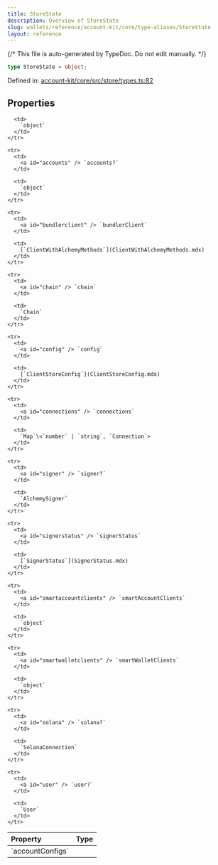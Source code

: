 ```yaml
---
title: StoreState
description: Overview of StoreState
slug: wallets/reference/account-kit/core/type-aliases/StoreState
layout: reference
---
```


{/* This file is auto-generated by TypeDoc. Do not edit manually. */}

```ts
type StoreState = object;
```

Defined in: [account-kit/core/src/store/types.ts:82](https://github.com/alchemyplatform/aa-sdk/blob/dc58c113ff1eeb06d4b3f76c505cbbaad47db8fc/account-kit/core/src/store/types.ts#L82)

## Properties

<table>
  <thead>
    <tr>
      <th align="left">Property</th>
      <th align="left">Type</th>
    </tr>
  </thead>

  <tbody>
    <tr>
      <td>
        <a id="accountconfigs" /> `accountConfigs`
      </td>

      <td>
        `object`
      </td>
    </tr>

    <tr>
      <td>
        <a id="accounts" /> `accounts?`
      </td>

      <td>
        `object`
      </td>
    </tr>

    <tr>
      <td>
        <a id="bundlerclient" /> `bundlerClient`
      </td>

      <td>
        [`ClientWithAlchemyMethods`](ClientWithAlchemyMethods.mdx)
      </td>
    </tr>

    <tr>
      <td>
        <a id="chain" /> `chain`
      </td>

      <td>
        `Chain`
      </td>
    </tr>

    <tr>
      <td>
        <a id="config" /> `config`
      </td>

      <td>
        [`ClientStoreConfig`](ClientStoreConfig.mdx)
      </td>
    </tr>

    <tr>
      <td>
        <a id="connections" /> `connections`
      </td>

      <td>
        `Map`\<`number` | `string`, `Connection`>
      </td>
    </tr>

    <tr>
      <td>
        <a id="signer" /> `signer?`
      </td>

      <td>
        `AlchemySigner`
      </td>
    </tr>

    <tr>
      <td>
        <a id="signerstatus" /> `signerStatus`
      </td>

      <td>
        [`SignerStatus`](SignerStatus.mdx)
      </td>
    </tr>

    <tr>
      <td>
        <a id="smartaccountclients" /> `smartAccountClients`
      </td>

      <td>
        `object`
      </td>
    </tr>

    <tr>
      <td>
        <a id="smartwalletclients" /> `smartWalletClients`
      </td>

      <td>
        `object`
      </td>
    </tr>

    <tr>
      <td>
        <a id="solana" /> `solana?`
      </td>

      <td>
        `SolanaConnection`
      </td>
    </tr>

    <tr>
      <td>
        <a id="user" /> `user?`
      </td>

      <td>
        `User`
      </td>
    </tr>

  </tbody>
</table>
